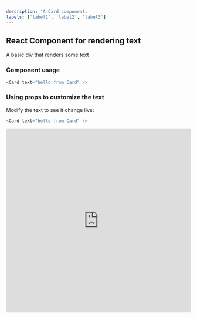 ```yaml
---
description: 'A Card component.'
labels: ['label1', 'label2', 'label3']
---
```



## React Component for rendering text

A basic div that renders some text

### Component usage

```js
<Card text="hello from Card" />
```

### Using props to customize the text

Modify the text to see it change live:

```js live
<Card text="hello from Card" />
```

<iframe
  src="https://codesandbox.io/embed/heuristic-swartz-sttzg?fontsize=14&hidenavigation=1&theme=dark"
  style="width:100%; height:500px; border:0; border-radius: 4px; overflow:hidden;"
  title="heuristic-swartz-sttzg"
  allow="accelerometer; ambient-light-sensor; camera; encrypted-media; geolocation; gyroscope; hid; microphone; midi; payment; usb; vr; xr-spatial-tracking"
  sandbox="allow-forms allow-modals allow-popups allow-presentation allow-same-origin allow-scripts"
></iframe>
